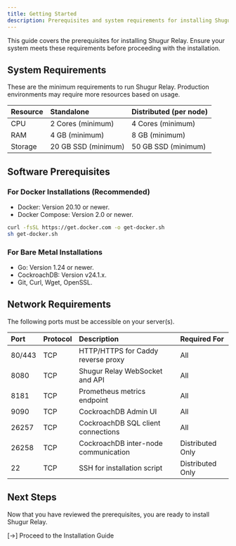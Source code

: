 ```yaml
---
title: Getting Started
description: Prerequisites and system requirements for installing Shugur Relay. Learn about hardware, software, and network requirements before deployment.
---
```


This guide covers the prerequisites for installing Shugur Relay. Ensure your system meets these requirements before proceeding with the installation.

## System Requirements

These are the minimum requirements to run Shugur Relay. Production environments may require more resources based on usage.

| Resource  | Standalone          | Distributed (per node) |
| :-------- | :------------------ | :--------------------- |
| CPU   | 2 Cores (minimum)   | 4 Cores (minimum)      |
| RAM   | 4 GB (minimum)      | 8 GB (minimum)         |
| Storage | 20 GB SSD (minimum) | 50 GB SSD (minimum)    |

## Software Prerequisites

### For Docker Installations (Recommended)

- Docker: Version 20.10 or newer.
- Docker Compose: Version 2.0 or newer.

```bash
curl -fsSL https://get.docker.com -o get-docker.sh
sh get-docker.sh
```

### For Bare Metal Installations

- Go: Version 1.24 or newer.
- CockroachDB: Version v24.1.x.
- Git, Curl, Wget, OpenSSL.

## Network Requirements

The following ports must be accessible on your server(s).

| Port    | Protocol | Description                               | Required For      |
| :------ | :------- | :---------------------------------------- | :---------------- |
| 80/443  | TCP      | HTTP/HTTPS for Caddy reverse proxy        | All               |
| 8080  | TCP      | Shugur Relay WebSocket and API            | All               |
| 8181  | TCP      | Prometheus metrics endpoint               | All               |
| 9090  | TCP      | CockroachDB Admin UI                      | All               |
| 26257 | TCP      | CockroachDB SQL client connections        | All               |
| 26258 | TCP      | CockroachDB inter-node communication      | Distributed Only  |
| 22    | TCP      | SSH for installation script               | Distributed Only  |

## Next Steps

Now that you have reviewed the prerequisites, you are ready to install Shugur Relay.

[→] Proceed to the Installation Guide
